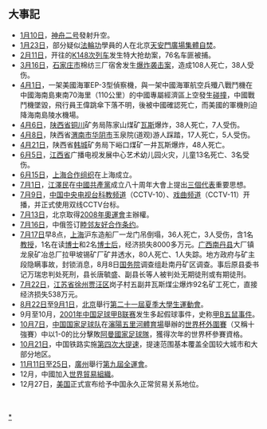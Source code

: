 {{ChinaYearTOC|2001}}
{{C21YearInTopic|2001}}

== 大事記 ==
* [[1月10日|1月10日]]，[[神舟二号|神舟二号]]發射升空。
* [[1月23日|1月23日]]，部分疑似[[法輪功|法輪功]]學員的人在北京[[天安門廣場|天安門廣場]][[天安门自焚事件|集體自焚]]。
* [[2月11日|2月11日]]，{{站|成都}}开往{{站|武昌}}的[[T246/247、T248/245次列车|K148次列车]]发生特大抢劫案，76名车匪被捕。
* [[3月16日|3月16日]]，[[石家庄市|石家庄市]]棉纺三厂宿舍发生[[靳如超爆炸案|爆炸袭击案]]，造成108人死亡，38人受伤。
* [[4月1日|4月1日]]，一架美國海軍EP-3型偵察機，與一架中國海軍航空兵殲八戰鬥機在中國海南島東南70海里（110公里）的中國專屬經濟區上空發生[[中美撞机事件|碰撞]]，中國戰鬥機墜毀，飛行員王偉跳傘下落不明，後被中國確認死亡，而美國的軍機則迫降海南島陵水機場。
* [[4月6日|4月6日]]，[[陕西省|陕西省]][[铜川|铜川]]矿务局陈家山煤矿[[瓦斯|瓦斯]]爆炸，38人死亡，7人受伤。 
* [[4月8日|4月8日]]，陕西省[[渭南市|渭南市]][[华阴市|华阴市]]玉泉院(道观)游人踩踏，17人死亡，5人受伤。 
* [[4月21日|4月21日]]，陕西省[[韩城|韩城]]矿务局下峪口煤矿一井瓦斯爆炸，48人死亡。
* [[6月5日|6月5日]]，[[江西省|江西省]]广播电视发展中心艺术幼儿园火灾，儿童13名死亡、3名受伤。
* [[6月15日|6月15日]]，[[上海合作组织|上海合作组织]]在上海成立。
* [[7月1日|7月1日]]，[[江澤民|江澤民]]在[[中國共產黨|中國共產黨]]成立八十周年大會上提出[[三個代表|三個代表]]重要思想。
* [[7月9日|7月9日]]，[[中国中央电视台科教频道|中国中央电视台科教频道]]（CCTV-10）、[[中国中央电视台戏曲频道|戏曲频道]]（CCTV-11）开播，并正式使用双线CCTV台标。
* [[7月13日|7月13日]]，北京取得[[2008年奧運會|2008年奧運會]]主辦權。
* [[7月16日|7月16日]]，中俄签订[[中俄睦邻友好合作条约|睦邻友好合作条约]]。
* [[7月17日|7月17日]]早8点，[[上海|上海]]沪东造船厂一龙门吊倒塌，36人死亡，3人受伤，含1名[[教授|教授]]，1名在读[[博士|博士]]和2名[[博士后|博士后]]，经济损失8000多万元。[[广西|广西]][[南丹县|南丹县]]大厂镇龙泉矿冶总厂拉甲坡锡矿厂矿井透水，80人死亡、1人失踪。地方政府与矿主段隐瞒事故，封锁消息，8月8日[[中华人民共和国国务院|国务院]]调查组赴南丹矿区调查。事后原县委书记万瑞忠判处死刑，县长唐毓盛、副县长等人被判处无期徒刑或有期徒刑。
* [[7月22日|7月22日]]，[[江苏省|江苏省]][[徐州|徐州]][[贾汪区|贾汪区]]岗子村五副井瓦斯煤尘爆炸92名矿工死亡，直接经济损失538万元。
* [[8月22日|8月22日]]至[[9月1日|9月1日]]，[[北京|北京]]舉行[[2001年夏季世界大學生運動會|第二十一屆夏季大學生運動會]]。
* 9月至10月，[[2001年中国足球甲B联赛|2001年中国足球甲B联赛]]发生多起假球事件，史称[[甲B五鼠事件|甲B五鼠事件]]。
* [[10月7日|10月7日]]，[[中国国家足球队|中国国家足球队]]在[[瀋陽五里河體育場|瀋陽五里河體育場]]舉辦的[[2002年世界杯外围赛_(亚洲区)|世界杯外圍賽]]（又稱十強賽）中以1-0的比分擊敗[[阿曼國家足球隊|阿曼國家足球隊]]，獲得次年的世界杯參賽資格。
* [[10月21日|10月21日]]，中国铁路实施[[中国铁路大提速#.E7.AC.AC.E5.9B.9B.E6.AC.A1.E5.A4.A7.E6.8F.90.E9.80.9F|第四次大提速]]，提速范围基本覆盖全国较大城市和大部分地区。
* [[11月11日|11月11日]]至[[11月25日|25日]]，[[廣州|廣州]]舉行[[第九屆全運會|第九屆全運會]]。
* 12月，中國加入[[世界貿易組織|世界貿易組織]]。
* 12月27日，[[美国|美国]]正式宣布给予中国永久正常贸易关系地位。
{{Portal:中國大陸新聞動態/Footer}}
[[Category:2001年中國|*]]
　　
　